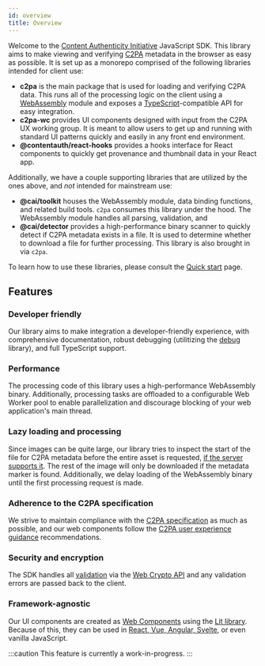 ```yaml
---
id: overview
title: Overview
---
```


Welcome to the [Content Authenticity Initiative](https://contentauthenticity.org/) JavaScript SDK. This library aims to make viewing and verifying
[C2PA](https://c2pa.org/) metadata in the browser as easy as possible. It is set up as a monorepo comprised of the following libraries
intended for client use:

- **c2pa** is the main package that is used for loading and verifying C2PA data. This runs all of the processing
  logic on the client using a [WebAssembly](https://webassembly.org/) module and exposes a [TypeScript](https://www.typescriptlang.org/)-compatible API for easy integration.
- **c2pa-wc** provides UI components designed with input from the C2PA UX working group. It is meant to
  allow users to get up and running with standard UI patterns quickly and easily in any front end environment.
- **@contentauth/react-hooks** provides a hooks interface for React components to quickly get provenance and thumbnail data
  in your React app.

Additionally, we have a couple supporting libraries that are utilized by the ones above, and _not_ intended for mainstream use:

- **@cai/toolkit** houses the WebAssembly module, data binding functions, and related build tools. `c2pa` consumes
  this library under the hood. The WebAssembly module handles all parsing, validation, and
- **@cai/detector** provides a high-performance binary scanner to quickly detect if C2PA metadata exists in a file.
  It is used to determine whether to download a file for further processing. This library is also brought in via `c2pa`.

To learn how to use these libraries, please consult the [Quick start](quick-start) page.

## Features

### Developer friendly

Our library aims to make integration a developer-friendly experience, with comprehensive documentation,
robust debugging (utilitizing the [debug](https://github.com/visionmedia/debug) library), and full TypeScript support.

### Performance

The processing code of this library uses a high-performance WebAssembly binary. Additionally, processing tasks are
offloaded to a configurable Web Worker pool to enable parallelization and discourage blocking of your web application's
main thread.

### Lazy loading and processing

Since images can be quite large, our library tries to inspect the start of the file for C2PA metadata before the entire
asset is requested, [if the server supports it](../guides/hosting#range-requests). The rest of the image will only be downloaded if
the metadata marker is found. Additionally, we delay loading of the WebAssembly binary until the first processing request is made.

### Adherence to the C2PA specification

We strive to maintain compliance with the [C2PA specification](https://c2pa.org/specifications/specifications/1.0/specs/C2PA_Specification.html) as much as possible, and
our web components follow the [C2PA user experience guidance](https://c2pa.org/specifications/specifications/1.0/ux/UX_Recommendations.html) recommendations.

### Security and encryption

The SDK handles all [validation](https://c2pa.org/specifications/specifications/1.0/specs/C2PA_Specification.html#_validation)
via the [Web Crypto API](https://developer.mozilla.org/en-US/docs/Web/API/Web_Crypto_API) and any validation errors are passed back to the client.

### Framework-agnostic

Our UI components are created as [Web Components](https://developer.mozilla.org/en-US/docs/Web/Web_Components) using the [Lit library](https://lit.dev/).
Because of this, they can be used in [React, Vue, Angular, Svelte](https://custom-elements-everywhere.com/), or even vanilla JavaScript.

:::caution
This feature is currently a work-in-progress.
:::
